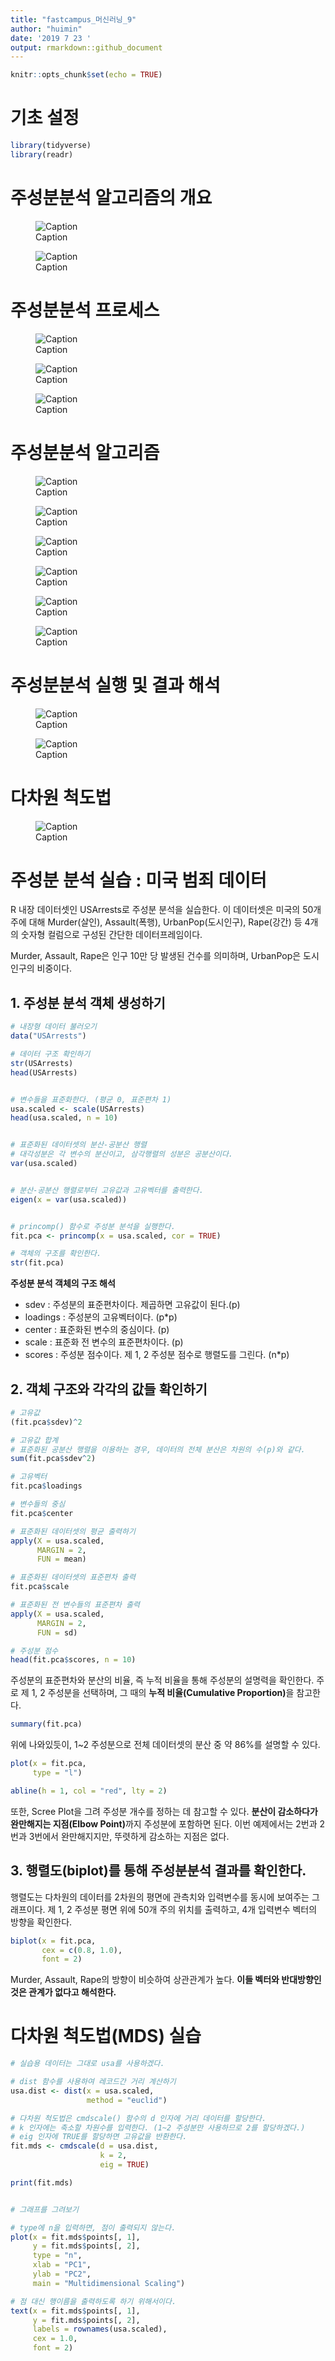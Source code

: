 ```yaml
---
title: "fastcampus_머신러닝_9"
author: "huimin"
date: '2019 7 23 '
output: rmarkdown::github_document
---
```


```r
knitr::opts_chunk$set(echo = TRUE)
```


# 기초 설정
```r
library(tidyverse)
library(readr)
```


# 주성분분석 알고리즘의 개요


![Caption](img/day09_1.jpg)


![Caption](img/day09_2.jpg)


# 주성분분석 프로세스


![Caption](img/day09_3.jpg)


![Caption](img/day09_4.jpg)


![Caption](img/day09_5.jpg)


# 주성분분석 알고리즘


![Caption](img/day09_6.jpg)


![Caption](img/day09_7.jpg)


![Caption](img/day09_8.jpg)


![Caption](img/day09_9.jpg)


![Caption](img/day09_10.jpg)


![Caption](img/day09_11.jpg)


# 주성분분석 실행 및 결과 해석


![Caption](img/day09_12.jpg)


![Caption](img/day09_13.jpg)


# 다차원 척도법


![Caption](img/day09_14.jpg)


# 주성분 분석 실습 : 미국 범죄 데이터


R 내장 데이터셋인 USArrests로 주성분 분석을 실습한다. 이 데이터셋은 미국의 50개 주에 대해 Murder(살인), Assault(폭행), UrbanPop(도시인구), Rape(강간) 등 4개의 숫자형 컬럼으로 구성된 간단한 데이터프레임이다.


Murder, Assault, Rape은 인구 10만 당 발생된 건수를 의미하며, UrbanPop은 도시인구의 비중이다.


## 1. 주성분 분석 객체 생성하기
```r
# 내장형 데이터 불러오기
data("USArrests")

# 데이터 구조 확인하기
str(USArrests)
head(USArrests)


# 변수들을 표준화한다. (평균 0, 표준편차 1)
usa.scaled <- scale(USArrests)
head(usa.scaled, n = 10)


# 표준화된 데이터셋의 분산-공분산 행렬
# 대각성분은 각 변수의 분산이고, 삼각행렬의 성분은 공분산이다.
var(usa.scaled)


# 분산-공분산 행렬로부터 고유값과 고유벡터를 출력한다.
eigen(x = var(usa.scaled))


# princomp() 함수로 주성분 분석을 실행한다.
fit.pca <- princomp(x = usa.scaled, cor = TRUE)

# 객체의 구조를 확인한다.
str(fit.pca)
```


**주성분 분석 객체의 구조 해석**


- sdev : 주성분의 표준편차이다. 제곱하면 고유값이 된다.(p)
- loadings : 주성분의 고유벡터이다. (p*p)
- center : 표준화된 변수의 중심이다. (p)
- scale : 표준화 전 변수의 표준편차이다. (p)
- scores : 주성분 점수이다. 제 1, 2 주성분 점수로 행렬도를 그린다. (n*p)


## 2. 객체 구조와 각각의 값들 확인하기
```r
# 고유값
(fit.pca$sdev)^2

# 고유값 합계
# 표준화된 공분산 행렬을 이용하는 경우, 데이터의 전체 분산은 차원의 수(p)와 같다.
sum(fit.pca$sdev^2)

# 고유벡터
fit.pca$loadings

# 변수들의 중심
fit.pca$center

# 표준화된 데이터셋의 평균 출력하기
apply(X = usa.scaled,
      MARGIN = 2,
      FUN = mean)

# 표준화된 데이터셋의 표준편차 출력
fit.pca$scale

# 표준화된 전 변수들의 표준편차 출력
apply(X = usa.scaled, 
      MARGIN = 2,
      FUN = sd)

# 주성분 점수
head(fit.pca$scores, n = 10)
```


주성분의 표준편차와 분산의 비율, 즉 누적 비율을 통해 주성분의 설명력을 확인한다. 주로 제 1, 2 주성분을 선택하며, 그 때의 **누적 비율(Cumulative Proportion)**을 참고한다.


```r
summary(fit.pca)
```


위에 나와있듯이, 1~2 주성분으로 전체 데이터셋의 분산 중 약 86%를 설명할 수 있다.


```r
plot(x = fit.pca,
     type = "l")

abline(h = 1, col = "red", lty = 2)
```


또한, Scree Plot을 그려 주성분 개수를 정하는 데 참고할 수 있다. **분산이 감소하다가 완만해지는 지점(Elbow Point)**까지 주성분에 포함하면 된다. 이번 예제에서는 2번과 2번과 3번에서 완만해지지만, 뚜렷하게 감소하는 지점은 없다.


## 3. 행렬도(biplot)를 통해 주성분분석 결과를 확인한다.


행렬도는 다차원의 데이터를 2차원의 평면에 관측치와 입력변수를 동시에 보여주는 그래프이다. 제 1, 2 주성분 평면 위에 50개 주의 위치를 출력하고, 4개 입력변수 벡터의 방향을 확인한다.


```r
biplot(x = fit.pca,
       cex = c(0.8, 1.0),
       font = 2)
```


Murder, Assault, Rape의 방향이 비슷하여 상관관계가 높다. **이들 벡터와 반대방향인 것은 관계가 없다고 해석한다.**


# 다차원 척도법(MDS) 실습


```r
# 실습용 데이터는 그대로 usa를 사용하겠다.

# dist 함수를 사용하여 레코드간 거리 계산하기
usa.dist <- dist(x = usa.scaled,
                 method = "euclid")

# 다차원 척도법은 cmdscale() 함수의 d 인자에 거리 데이터를 할당한다.
# k 인자에는 축소할 차원수를 입력한다. (1~2 주성분만 사용하므로 2를 할당하겠다.)
# eig 인자에 TRUE를 할당하면 고유값을 반환한다.
fit.mds <- cmdscale(d = usa.dist,
                    k = 2,
                    eig = TRUE)

print(fit.mds)


# 그래프를 그려보기

# type에 n을 입력하면, 점이 출력되지 않는다.
plot(x = fit.mds$points[, 1],
     y = fit.mds$points[, 2],
     type = "n",
     xlab = "PC1",
     ylab = "PC2",
     main = "Multidimensional Scaling")

# 점 대신 행이름을 출력하도록 하기 위해서이다.
text(x = fit.mds$points[, 1],
     y = fit.mds$points[, 2],
     labels = rownames(usa.scaled),
     cex = 1.0,
     font = 2)
```